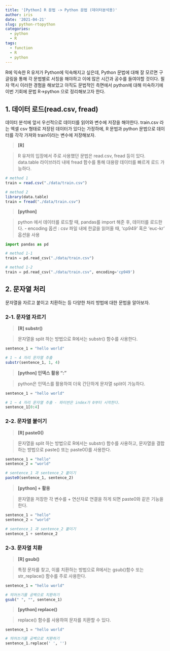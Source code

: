 ```yaml
---
title: '[Python] R 문법 -> Python 문법 (데이터분석용)'
author: iris
date: '2021-04-21'
slug: python-rtopython
categories:
  - python
  - R
tags:
  - function
  - R
  - python
---
```



R에 익숙한 R 유저가 Python에 익숙해지고 싶은데, Python 문법에 대해 잘 모르면 구글링을 통해 각 문법별로 서칭을 해야하고 이에 많은 시간과 공수를 들여야할 것이다. 필자 역시 이러한 경험을 해보았고 아직도 문법적인 측면에서 python에 대해 미숙하기에 이번 기회에 문법 R->python 으로 정리해보고자 한다.











## 1. 데이터 로드(read.csv, fread)

데이터 분석에 앞서 우선적으로 데이터를 읽어와 변수에 저장을 해야한다. train.csv 라는 엑셀 csv 형태로 저장된 데이터가 있다는 가정하에, R 문법과 python 문법으로 데이터를 각각 가져와 train이라는 변수에 저장해보자.


> **[R]**

> R 유저의 입장에서 주로 사용했던 문법은 read.csv, fread 등이 있다.
data.table 라이브러리 내에 fread 함수를 통해 대용량 데이터를 빠르게 로드 가능하다.

```r
# method 1
train = read.csv("./data/train.csv")

# method 2 
library(data.table) 
train = fread("./data/train.csv") 
```


> **[python]**

> python 에서 데이터를 로드할 때, pandas를 import 해준 후, 데이터를 로드한다.
- encoding 옵션 : csv 파일 내에 한글을 읽어올 때, 'cp949' 혹은 'euc-kr' 옵션을 사용

```python
import pandas as pd

# method 1-1
train = pd.read_csv("./data/train.csv")

# method 1-2
train = pd.read_csv("./data/train.csv", encoding='cp949')

```






<!-- ####################################################################################### -->
<!-- ######                                      2                                  ####### -->
<!-- ####################################################################################### -->





## 2. 문자열 처리

문자열을 자르고 붙이고 치환하는 등 다양한 처리 방법에 대한 문법을 알아보자.


### 2-1. 문자열 자르기 

> **[R] substr()**

> 문자열을 split 하는 방법으로 R에서는 substr() 함수를 사용한다.

```r
sentence_1 = "hello world"

# 1 ~ 4 자리 문자열 추출
substr(sentence_1, 1, 4)

```


> **[python] 인덱스 활용 ":"**

> python은 인덱스를 활용하여 더욱 간단하게 문자열 split이 가능하다.

```python
sentence_1 = "hello world"

# 1 ~ 4 자리 문자열 추출 - 파이썬은 index가 0부터 시작한다.
sentence_1[0:4]

```



### 2-2. 문자열 붙이기 

> **[R] paste0()**

> 문자열을 split 하는 방법으로 R에서는 substr() 함수를 사용하고,
문자열을 결합하는 방법으로 paste() 또는 paste0()를 사용한다. 

```r
sentence_1 = "hello"
sentence_2 = "world"

# sentence_1 과 sentence_2 붙이기
paste0(sentence_1, sentence_2)

```


> **[python] + 활용**

> 문자열을 저장한 각 변수를 + 연산자로 연결을 하게 되면 paste0와 같은 기능을 한다.

```python
sentence_1 = "hello"
sentence_2 = "world"

# sentence_1 과 sentence_2 붙이기
sentence_1 + sentence_2

```






### 2-3. 문자열 치환

> **[R] gsub()**

> 특정 문자를 찾고, 이를 치환하는 방법으로 R에서는 gsub()함수 또는 str_replace() 함수를 주로 사용한다.

```r
sentence_1 = "hello world"

# 띄어쓰기를 공백으로 치환하기
gsub(" ", "", sentence_1)

```


> **[python] replace()**

> replace() 함수를 사용하여 문자를 치환할 수 있다.

```python
sentence_1 = "hello world"

# 띄어쓰기를 공백으로 치환하기
sentence_1.replace(' ', '')

```







<!-- ####################################################################################### -->
<!-- ######                                                                          ####### -->
<!-- ####################################################################################### -->













<!-- ## 2.  -->

<!-- 설명 -->


<!-- ### [R] -->
<!-- ```{r eval=FALSE} -->

<!-- ``` -->


<!-- ### [python] -->
<!-- ```{python eval=FALSE} -->

<!-- ``` -->



<!-- ## 2.  -->

<!-- 설명 -->


<!-- ### [R] -->
<!-- ```{r eval=FALSE} -->

<!-- ``` -->


<!-- ### [python] -->
<!-- ```{python eval=FALSE} -->

<!-- ``` -->




<!-- ## 2.  -->

<!-- 설명 -->


<!-- ### [R] -->
<!-- ```{r eval=FALSE} -->

<!-- ``` -->


<!-- ### [python] -->
<!-- ```{python eval=FALSE} -->

<!-- ``` -->




<!-- ## 2.  -->

<!-- 설명 -->


<!-- ### [R] -->
<!-- ```{r eval=FALSE} -->

<!-- ``` -->


<!-- ### [python] -->
<!-- ```{python eval=FALSE} -->

<!-- ``` -->




<!-- ## 2.  -->

<!-- 설명 -->


<!-- ### [R] -->
<!-- ```{r eval=FALSE} -->

<!-- ``` -->


<!-- ### [python] -->
<!-- ```{python eval=FALSE} -->

<!-- ``` -->




<!-- ## 2.  -->

<!-- 설명 -->


<!-- ### [R] -->
<!-- ```{r eval=FALSE} -->

<!-- ``` -->


<!-- ### [python] -->
<!-- ```{python eval=FALSE} -->

<!-- ``` -->




<!-- ## 2.  -->

<!-- 설명 -->


<!-- ### [R] -->
<!-- ```{r eval=FALSE} -->

<!-- ``` -->


<!-- ### [python] -->
<!-- ```{python eval=FALSE} -->

<!-- ``` -->



<!-- ## 2.  -->

<!-- 설명 -->


<!-- ### [R] -->
<!-- ```{r eval=FALSE} -->

<!-- ``` -->


<!-- ### [python] -->
<!-- ```{python eval=FALSE} -->

<!-- ``` -->

